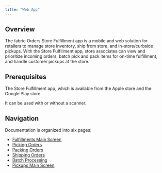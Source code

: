 ```yaml
---
title: "Web App"
---
```


## Overview

The fabric Orders Store Fulfillment app is a mobile and web solution for retailers to manage store inventory, ship from store, and in-store/curbside pickups. With the Store Fulfillment app, store associates can view and prioritize incoming orders, batch pick and pack items for on-time fulfillment, and handle customer pickups at the store.

## Prerequisites

The Store Fulfillment app, which is available from the Apple store and the Google Play store. 

It can be used with or without a scanner. 

## Navigation

Documentation is organized into six pages:

* [Fulfillments Main Screen](store-fulfillment-web-main-screen)
* [Picking Orders](store-fulfillment-web-picking)
* [Packing Orders](store-fulfillment-web-packing)
* [Shipping Orders](store-fulfillment-web-shipping)
* [Batch Processing](store-fulfillment-web-batch-processing)
* [Pickups Main Screen](store-fulfillment-web-pickups)